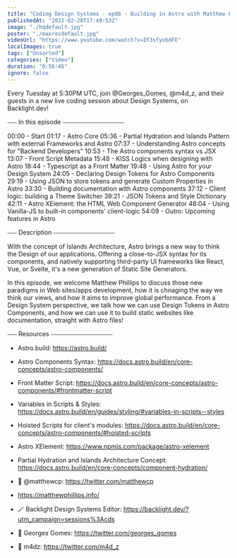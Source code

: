 ```yaml
---
title: "Coding Design Systems - ep08 - Building in Astro with Matthew Phillips"
publishedAt: "2022-02-28T17:49:53Z"
image: "./hqdefault.jpg"
poster: "./maxresdefault.jpg"
videoUrl: "https://www.youtube.com/watch?v=IF3sfyobdFE"
localImages: true
tags: ["Unsorted"]
categories: ["Video"]
duration: "0:56:45"
ignore: false
---
```


Every Tuesday at 5:30PM UTC, join @Georges_Gomes, @m4d_z, and their guests in a new live coding session about Design Systems, on Backlight.dev!

⎯⎯⎯ In this episode ⎯⎯⎯⎯⎯⎯⎯⎯⎯⎯⎯⎯⎯⎯⎯⎯⎯⎯⎯⎯

00:00 - Start
01:17 - Astro Core
05:36 - Partial Hydration and Islands Pattern with external Frameworks and Astro
07:37 - Understanding Astro concepts for "Backend Developers"
10:53 - The Astro components syntax vs JSX
13:07 - Front Script Metadata
15:48 - KISS Logics when designing with Astro
18:44 - Typescript as a Front Matter
19:48 - Using Astro for your Design System
24:05 - Declaring Design Tokens for Astro Components
29:19 - Using JSON to store tokens and generate Custom Properties in Astro
33:30 - Building documentation with Astro components
37:12 - Client logic: building a Theme Switcher
39:21 - JSON Tokens and Style Dictionary
42:11 - Astro XElement: the HTML Web Component Generator
48:04 - Using Vanilla-JS to built-in components' client-logic
54:09 - Outro: Upcoming features in Astro

⎯⎯⎯ Description ⎯⎯⎯⎯⎯⎯⎯⎯⎯⎯⎯⎯⎯⎯⎯⎯⎯⎯⎯⎯

With the concept of Islands Architecture, Astro brings a new way to think the Design of our applications. Offering a close-to-JSX syntax for its components, and natively supporting third-party UI frameworks like React, Vue, or Svelte, it's a new generation of Static Site Generators.

In this episode, we welcome Matthew Phillips to discuss those new paradigms in Web sites/apps development, how it is chnaging the way we think our views, and how it aims to improve global performance. From a Design System perspective, we talk how we can use Design Tokens in Astro Components, and how we can use it to build static websites like documentation, straight with Astro files!

⎯⎯⎯ Resources ⎯⎯⎯⎯⎯⎯⎯⎯⎯⎯⎯⎯⎯⎯⎯⎯⎯⎯⎯⎯

- Astro.build: https://astro.build/
- Astro Components Syntax: https://docs.astro.build/en/core-concepts/astro-components/
- Front Matter Script: https://docs.astro.build/en/core-concepts/astro-components/#frontmatter-script
- Variables in Scripts & Styles: https://docs.astro.build/en/guides/styling/#variables-in-scripts--styles
- Hoisted Scripts for client's modules: https://docs.astro.build/en/core-concepts/astro-components/#hoisted-scripts
- Astro XElement: https://www.npmjs.com/package/astro-xelement

- Partial Hydration and Islands Architecture Concept: https://docs.astro.build/en/core-concepts/component-hydration/

- 🐥 @matthewcp: https://twitter.com/matthewcp
- https://matthewphillips.info/

- 🪄 Backlight Design Systems Editor: https://backlight.dev/?utm_campaign=sessions%3Acds
- 🐥 Georges Gomes: https://twitter.com/georges_gomes
- 🐥 m4dz: https://twitter.com/m4d_z
